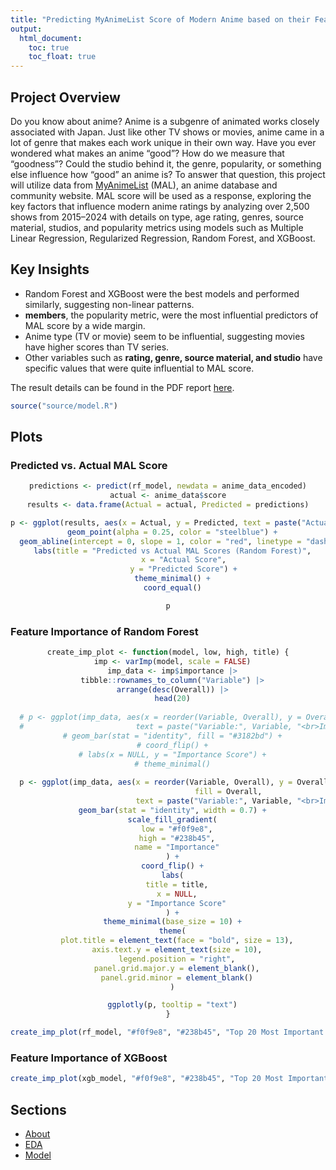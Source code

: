 ```yaml
---
title: "Predicting MyAnimeList Score of Modern Anime based on their Features"
output: 
  html_document:
    toc: true
    toc_float: true
---
```


## Project Overview
Do you know about anime? Anime is a subgenre of animated works closely associated with Japan. Just like other TV shows or movies, anime came in a lot of genre that makes each work unique in their own way. Have you ever wondered what makes an anime "good"? How do we measure that "goodness"? Could the studio behind it, the genre, popularity, or something else influence how "good" an anime is? To answer that question, this project will utilize data from [MyAnimeList](https://myanimelist.net) (MAL), an anime database and community website. MAL score will be used as a response, exploring the key factors that influence modern anime ratings by analyzing over 2,500 shows from 2015–2024 with details on type, age rating, genres, source material, studios, and popularity metrics using models such as Multiple Linear Regression, Regularized Regression, Random Forest, and XGBoost.

## Key Insights
- Random Forest and XGBoost were the best models and performed similarly, suggesting non-linear patterns.
- **members**, the popularity metric, were the most influential predictors of MAL score by a wide margin.
- Anime type (TV or movie) seem to be influential, suggesting movies have higher scores than TV series.
- Other variables such as **rating, genre, source material, and studio** have specific values that were quite influential to MAL score.

The result details can be found in the PDF report [here](docs/report.pdf).

```r
source("source/model.R")
```

## Plots {.tabset}
### Predicted vs. Actual MAL Score
<div style="text-align: center;">
```r
predictions <- predict(rf_model, newdata = anime_data_encoded)
actual <- anime_data$score
results <- data.frame(Actual = actual, Predicted = predictions)

p <- ggplot(results, aes(x = Actual, y = Predicted, text = paste("Actual: ", round(Actual, 2), "<br>Predicted: ", round(Predicted, 2)))) +
  geom_point(alpha = 0.25, color = "steelblue") +
  geom_abline(intercept = 0, slope = 1, color = "red", linetype = "dashed") +
  labs(title = "Predicted vs Actual MAL Scores (Random Forest)",
       x = "Actual Score",
       y = "Predicted Score") +
  theme_minimal() +
  coord_equal()

p
```
</div>

### Feature Importance of Random Forest
<div style="text-align: center;">
```r
create_imp_plot <- function(model, low, high, title) {
  imp <- varImp(model, scale = FALSE)
  imp_data <- imp$importance |>
  tibble::rownames_to_column("Variable") |>
  arrange(desc(Overall)) |>
  head(20)
  
  # p <- ggplot(imp_data, aes(x = reorder(Variable, Overall), y = Overall, 
  #                         text = paste("Variable:", Variable, "<br>Importance:", Overall))) +
  # geom_bar(stat = "identity", fill = "#3182bd") +
  # coord_flip() +
  # labs(x = NULL, y = "Importance Score") +
  # theme_minimal()
  
  p <- ggplot(imp_data, aes(x = reorder(Variable, Overall), y = Overall, 
                            fill = Overall, 
                            text = paste("Variable:", Variable, "<br>Importance:", Overall))) +
  geom_bar(stat = "identity", width = 0.7) +
  scale_fill_gradient(
    low = "#f0f9e8",
    high = "#238b45",
    name = "Importance"
  ) +
  coord_flip() +
  labs(
    title = title,
    x = NULL,
    y = "Importance Score"
  ) +
  theme_minimal(base_size = 10) +
  theme(
    plot.title = element_text(face = "bold", size = 13),
    axis.text.y = element_text(size = 10),
    legend.position = "right",
    panel.grid.major.y = element_blank(),
    panel.grid.minor = element_blank()
  )

  ggplotly(p, tooltip = "text")
}

create_imp_plot(rf_model, "#f0f9e8", "#238b45", "Top 20 Most Important Variables (Random Forest)")
```
</div>

### Feature Importance of XGBoost
<div style="text-align: center;">
```r
create_imp_plot(xgb_model, "#f0f9e8", "#238b45", "Top 20 Most Important Variables (XGBoost)")
```
</div>

## Sections
- [About](about.html)
- [EDA](eda.html)
- [Model](model.html)